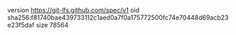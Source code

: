 version https://git-lfs.github.com/spec/v1
oid sha256:f81740bae439733112c1aed0a7f0a175772500fc74e70448d69acb23e23f5daf
size 78564
